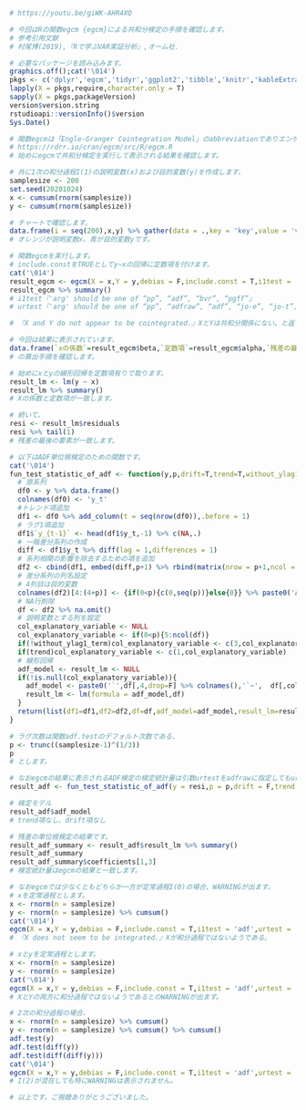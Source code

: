 ```{r}
# https://youtu.be/giWK-AHR4XQ

# 今回はRの関数egcm {egcm}による共和分検定の手順を確認します。
# 参考引用文献
# 村尾博(2019),『Rで学ぶVAR実証分析』,オーム社.
```

```{r}
# 必要なパッケージを読み込みます。
graphics.off();cat('\014')
pkgs <- c('dplyr','egcm','tidyr','ggplot2','tibble','knitr','kableExtra','tseries')
lapply(X = pkgs,require,character.only = T)
sapply(X = pkgs,packageVersion)
version$version.string
rstudioapi::versionInfo()$version
Sys.Date()
```

```{r}
# 関数egcmは「Engle-Granger Cointegration Model」のabbreviationでありエンゲル-グレンジャー共和分検定のための関数です。
# https://rdrr.io/cran/egcm/src/R/egcm.R
# 始めにegcmで共和分検定を実行して表示される結果を確認します。

# 共に1次の和分過程I(1)の説明変数(x)および目的変数(y)を作成します。
samplesize <- 200
set.seed(20201024)
x <- cumsum(rnorm(samplesize))
y <- cumsum(rnorm(samplesize))

# チャートで確認します。
data.frame(i = seq(200),x,y) %>% gather(data = .,key = 'key',value = 'value',colnames(.)[-1]) %>% ggplot(mapping = aes(x = i,y = value,color = key)) + geom_line(size = 1) + theme_minimal() + theme(legend.text = element_text(size = 30),legend.key = element_blank(),legend.title = element_blank(),legend.position = 'top')
# オレンジが説明変数x、青が目的変数yです。

# 関数egcmを実行します。
# include.constをTRUEとしてy~xの回帰に定数項を付けます。
cat('\014')
result_egcm <- egcm(X = x,Y = y,debias = F,include.const = T,i1test = 'adf',urtest = 'adf',p.value = 0.05)
result_egcm %>% summary()
# i1test『'arg' should be one of “pp”, “adf”, “bvr”, “pgff”』
# urtest『'arg' should be one of “pp”, “adfraw”, “adf”, “jo-e”, “jo-t”, “ers-p”, “ers-d”, “sp-r”, “hurst”, “bvr”, “pgff”』

# 『X and Y do not appear to be cointegrated.』XとYは共和分関係にない。と返ります。

# 今回は結果に表示されています、
data.frame(`xの係数`=result_egcm$beta,`定数項`=result_egcm$alpha,`残差の最終要素`=result_egcm$residuals %>% tail(1),`検定統計量`=result_egcm$r.stat[1,1]) %>% kable(row.names = F) %>% kable_styling(font_size = 30)
# の算出手順を確認します。

# 始めにxとyの線形回帰を定数項有りで取ります。
result_lm <- lm(y ~ x)
result_lm %>% summary()
# Xの係数と定数項が一致します。

# 続いて、
resi <- result_lm$residuals
resi %>% tail(1)
# 残差の最後の要素が一致します。

# 以下はADF単位根検定のための関数です。
cat('\014')
fun_test_statistic_of_adf <- function(y,p,drift=T,trend=T,without_ylag1_term=F){
  # 原系列
  df0 <- y %>% data.frame()
  colnames(df0) <- 'y_t'
  #トレンド項追加
  df1 <- df0 %>% add_column(t = seq(nrow(df0)),.before = 1)
  # ラグ1項追加
  df1$`y_{t-1}` <- head(df1$y_t,-1) %>% c(NA,.)
  # 一階差分系列の作成
  diff <- df1$y_t %>% diff(lag = 1,differences = 1)
  # 系列相関の影響を除去するための項を追加
  df2 <- cbind(df1, embed(diff,p+1) %>% rbind(matrix(nrow = p+1,ncol = p+1),.))
  # 差分系列の列名設定
  # 4列目は目的変数
  colnames(df2)[4:(4+p)] <- {if(0<p){c(0,seq(p))}else{0}} %>% paste0('Δy_{t-',.,'}')
  # NA行削除
  df <- df2 %>% na.omit()
  # 説明変数とする列を設定
  col_explanatory_variable <- NULL
  col_explanatory_variable <- if(0<p){5:ncol(df)}
  if(!without_ylag1_term)col_explanatory_variable <- c(3,col_explanatory_variable)
  if(trend)col_explanatory_variable <- c(1,col_explanatory_variable)
  # 線形回帰
  adf_model <- result_lm <- NULL
  if(!is.null(col_explanatory_variable)){
    adf_model <- paste0('`',df[,4,drop=F] %>% colnames(),'`~',  df[,col_explanatory_variable,drop=F] %>% colnames() %>% paste0('`',.,'`',collapse = '+'),ifelse(drift,'+1','+0')) %>% eval()
    result_lm <- lm(formula = adf_model,df)
  }
  return(list(df1=df1,df2=df2,df=df,adf_model=adf_model,result_lm=result_lm,col_explanatory_variable=col_explanatory_variable))
}

# ラグ次数は関数adf.testのデフォルト次数である、
p <- trunc((samplesize-1)^(1/3))
p
# とします。

# なおegcmの結果に表示されるADF検定の検定統計量は引数urtestをadfrawに指定してもur.dfのnoneモデル(trend項なし、drift項なし)の場合の結果が表示されるようです。
result_adf <- fun_test_statistic_of_adf(y = resi,p = p,drift = F,trend = F)

# 検定モデル
result_adf$adf_model
# trend項なし、drift項なし

# 残差の単位根検定の結果です。
result_adf_summary <- result_adf$result_lm %>% summary()
result_adf_summary
result_adf_summary$coefficients[1,3]
# 検定統計量はegcmの結果と一致します。

# なおegcmでは少なくともどちらか一方が定常過程I(0)の場合、WARNINGが出ます。
# xを定常過程とします。
x <- rnorm(n = samplesize)
y <- rnorm(n = samplesize) %>% cumsum()
cat('\014')
egcm(X = x,Y = y,debias = F,include.const = T,i1test = 'adf',urtest = 'adf',p.value = 0.05) %>% summary()
# 『X does not seem to be integrated.』Xが和分過程ではないようである。

# xとyを定常過程とします。
x <- rnorm(n = samplesize)
y <- rnorm(n = samplesize)
cat('\014')
egcm(X = x,Y = y,debias = F,include.const = T,i1test = 'adf',urtest = 'adf',p.value = 0.05) %>% summary()
# XとYの両方に和分過程ではないようであるとのWARNINGが出ます。

# 2次の和分過程の場合、
x <- rnorm(n = samplesize) %>% cumsum()
y <- rnorm(n = samplesize) %>% cumsum() %>% cumsum()
adf.test(y)
adf.test(diff(y))
adf.test(diff(diff(y)))
cat('\014')
egcm(X = x,Y = y,debias = F,include.const = T,i1test = 'adf',urtest = 'adf',p.value = 0.05) %>% summary()
# I(2)が混在しても特にWARNINGは表示されません。

# 以上です。ご視聴ありがとうございました。
```
